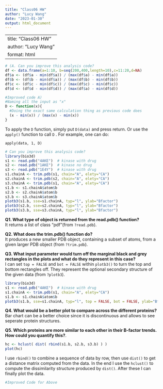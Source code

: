 ```yaml
---
title: "Class06 HW"
author: "Lucy Wang"
date: "2023-01-30"
output: html_document
---
```


---
title: "Class06 HW"
author: "Lucy Wang"
format: html
---

```r
# (A. Can you improve this analysis code?
df <- data.frame(a=1:10, b=seq(200,400,length=10),c=11:20,d=NA)
df$a <- (df$a - min(df$a)) / (max(df$a) - min(df$a))
df$b <- (df$b - min(df$a)) / (max(df$b) - min(df$b))
df$c <- (df$c - min(df$c)) / (max(df$c) - min(df$c))
df$d <- (df$d - min(df$d)) / (max(df$a) - min(df$d))
```

```r
#Improved code A)
#Naming all the input as "x"
D <- function(x){
  #Doing the exact same calculation thing as previous code does
  (x - min(x)) / (max(x) - min(x))
}
```

To apply the `D` function, simply put `D(data)` and press return. Or use the `apply()` function to call `D` . For example, one can do:

`apply(data, 1, D)`



```r
# Can you improve this analysis code?
library(bio3d)
s1 <- read.pdb("4AKE")  # kinase with drug
s2 <- read.pdb("1AKE")  # kinase no drug
s3 <- read.pdb("1E4Y")  # kinase with drug
s1.chainA <- trim.pdb(s1, chain="A", elety="CA")
s2.chainA <- trim.pdb(s2, chain="A", elety="CA")
s3.chainA <- trim.pdb(s1, chain="A", elety="CA")
s1.b <- s1.chainA$atom$b
s2.b <- s2.chainA$atom$b
s3.b <- s3.chainA$atom$b
plotb3(s1.b, sse=s1.chainA, typ="l", ylab="Bfactor")
plotb3(s2.b, sse=s2.chainA, typ="l", ylab="Bfactor")
plotb3(s3.b, sse=s3.chainA, typ="l", ylab="Bfactor")
```
**Q1. What type of object is returned from the read.pdb() function?**   
It returns a list of class "pdf"(from `?read.pdb`).

**Q2. What does the trim.pdb() function do?**   
It produces a new smaller PDB object, containing a subset of atoms, from a given larger PDB object (from `?trim.pdb`).

**Q3. What input parameter would turn off the marginal black and grey rectangles in the plots and what do they represent in this case?**   
I can set `top = FALSE` and `bot = FALSE` within `plotb3()` to turn the top and bottom rectangles off. They represent the optional secondary structure of the given data (from `?plotb3`).

```r
library(bio3d)
s1 <- read.pdb("4AKE")  # kinase with drug
s1.chainA <- trim.pdb(s1, chain="A", elety="CA")
s1.b <- s1.chainA$atom$b
plotb3(s1.b, sse=s1.chainA, typ="l", top = FALSE, bot = FALSE, ylab="Bfactor")
```

**Q4. What would be a better plot to compare across the different proteins?**
Bar chart can be a better choice since it is discontinuous and allows to see seperate protein structures.

**Q5. Which proteins are more similar to each other in their B-factor trends. How could you quantify this?**.  
```r
hc <- hclust( dist( rbind(s1.b, s2.b, s3.b) ) )
plot(hc)
```
I use `rbind()` to combine a sequence of data by row, then use `dist()` to get a distance matrix computed from the data. In the end I use the     `hclust()` to compute the dissimilarity structure produced by `dist()`. After these I can finally plot the data.

```r
#Improved Code for Above
```



